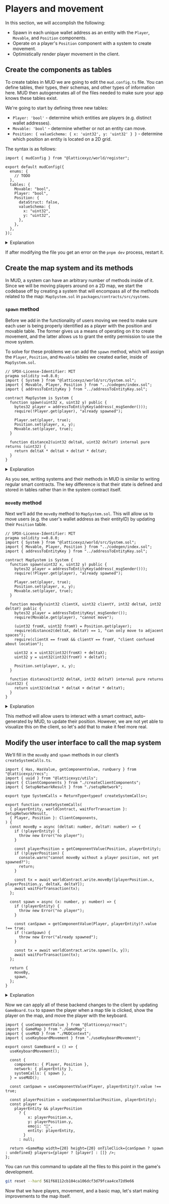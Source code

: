 
# Players and movement

In this section, we will accomplish the following:

- Spawn in each unique wallet address as an entity with the `Player`, `Movable`, and `Position` components.
- Operate on a player's `Position` component with a system to create movement.
- Optimistically render player movement in the client.

## Create the components as tables

To create tables in MUD we are going to edit the `mud.config.ts` file.
You can define tables, their types, their schemas, and other types of information here.
MUD then autogenerates all of the files needed to make sure your app knows these tables exist.

We're going to start by defining three new tables:

- `Player: 'bool'` - determine which entities are players (e.g. distinct wallet addresses).
- `Movable: 'bool'` - determine whether or not an entity can move.
- `Position: { valueSchema: { x: 'uint32', y: 'uint32' } }` - determine which position an entity is located on a 2D grid.

The syntax is as follows:

<CollapseCode>

```tsx filename="packages/contract/mud.config.ts" {8-16} copy showLineNumbers
import { mudConfig } from "@latticexyz/world/register";

export default mudConfig({
  enums: {
    // TODO
  },
  tables: {
    Movable: "bool",
    Player: "bool",
    Position: {
      dataStruct: false,
      valueSchema: {
        x: "uint32",
        y: "uint32",
      },
    },
  },
});
```

</CollapseCode>

<details>

<summary>Explanation</summary>

```typescript
    Movable: "bool",
    Player: "bool",
```

When we do not specify a key schema for a table, MUD uses the default, a `bytes32` value.
The key in these cases is the entity ID for the entities being described.
As in most cases in the Ethereum ecosystem, there is no distinction between zero (or in the case of boolean values, `false`) and nothing.
So by default entites are neither `Movable` nor a `Player`.

```typescript
    Position: {
      dataStruct: false,
      valueSchema: {
        x: "uint32",
        y: "uint32",
      },
```

The `Position` of an entity includes both an `x` coordinate and a `y` coordinate.
When a table has multiple fields, we use `valueSchema` inside a structure to describe them instead of just using a string with the Solidity field type.

</details>

If after modifying the file you get an error on the `pnpm dev` process, restart it.

## Create the map system and its methods

In MUD, a system can have an arbitrary number of methods inside of it.
Since we will be moving players around on a 2D map, we start the codebase off by creating a system that will encompass all of the methods related to the map: `MapSystem.sol` in `packages/contracts/src/systems`.

### `spawn` method

Before we add in the functionality of users moving we need to make sure each user is being properly identified as a player with the position and movable table. The former gives us a means of operating on it to create movement, and the latter allows us to grant the entity permission to use the move system.

To solve for these problems we can add the `spawn` method, which will assign the `Player`, `Position`, and `Movable` tables we created earlier, inside of `MapSystem.sol`.

<CollapseCode>

```solidity filename="packages/contract/src/systems/MapSystem.sol" {4-5,8-15} copy showLineNumbers
// SPDX-License-Identifier: MIT
pragma solidity >=0.8.0;
import { System } from "@latticexyz/world/src/System.sol";
import { Movable, Player, Position } from "../codegen/index.sol";
import { addressToEntityKey } from "../addressToEntityKey.sol";

contract MapSystem is System {
  function spawn(uint32 x, uint32 y) public {
    bytes32 player = addressToEntityKey(address(_msgSender()));
    require(!Player.get(player), "already spawned");

    Player.set(player, true);
    Position.set(player, x, y);
    Movable.set(player, true);
  }

  function distance2(uint32 deltaX, uint32 deltaY) internal pure returns (uint32) {
    return deltaX * deltaX + deltaY * deltaY;
  }
}
```

</CollapseCode>

<details>

<summary>Explanation</summary>

```solidity
import { Movable, Player, Position } from "../codegen/index.sol";
```

Import the components we use from the automatically generated table list.

```solidity
import { addressToEntityKey } from "../addressToEntityKey.sol";
```

[This function](https://github.com/latticexyz/emojimon/blob/main/packages/contracts/src/addressToEntityKey.sol) converts an address, use as the player's, to a `bytes32` value that can identify an entity.

```solidity
  function spawn(uint32 x, uint32 y) public {
```

The `spawn` function spawns a new player entity on the map.

```solidity
    bytes32 player = addressToEntityKey(address(_msgSender()));
```

In certain cases systems are called by [a MUD `World`](/world) using the call opcode.
In that case, `msg.sender()` is the `World` that called the system, not the actual player.
`_msgSender()` takes care of this and gives us the real user identity, the one who called the `World`.

```solidity
    require(!Player.get(player), "already spawned");
```

To get a component value we use `<Component name>.get(<entity>)`.

```solidity
    Player.set(player, true);
    Position.set(player, x, y);
    Movable.set(player, true);
  }
```

To set a component value we use `<Component name>.set(<entity>, <value>)`.

</details>

As you see, writing systems and their methods in MUD is similar to writing regular smart contracts. The key difference is that their state is defined and stored in tables rather than in the system contract itself.

### `moveBy` method

Next we’ll add the `moveBy` method to `MapSystem.sol`.
This will allow us to move users (e.g. the user's wallet address as their entityID) by updating their `Position` table.

<CollapseCode>

```solidity filename="packages/contract/src/systems/MapSystem.sol" {17-29} copy showLineNumbers
// SPDX-License-Identifier: MIT
pragma solidity >=0.8.0;
import { System } from "@latticexyz/world/src/System.sol";
import { Movable, Player, Position } from "../codegen/index.sol";
import { addressToEntityKey } from "../addressToEntityKey.sol";

contract MapSystem is System {
  function spawn(uint32 x, uint32 y) public {
    bytes32 player = addressToEntityKey(address(_msgSender()));
    require(!Player.get(player), "already spawned");

    Player.set(player, true);
    Position.set(player, x, y);
    Movable.set(player, true);
  }

  function moveBy(uint32 clientX, uint32 clientY, int32 deltaX, int32 deltaY) public {
    bytes32 player = addressToEntityKey(_msgSender());
    require(Movable.get(player), "cannot move");

    (uint32 fromX, uint32 fromY) = Position.get(player);
    require(distance2(deltaX, deltaY) == 1, "can only move to adjacent spaces");
    require(clientX == fromX && clientY == fromY, "client confused about location");

    uint32 x = uint32(int32(fromX) + deltaX);
    uint32 y = uint32(int32(fromY) + deltaY);

    Position.set(player, x, y);
  }

  function distance2(int32 deltaX, int32 deltaY) internal pure returns (uint32) {
    return uint32(deltaX * deltaX + deltaY * deltaY);
  }
}
```

</CollapseCode>

<details>

<summary>Explanation</summary>

```solidity
  function moveBy(uint32 clientX, uint32 clientY, int32 deltaX, int32 deltaY) public {
```

If the client and the onchain code ever get out of sync about a player's position, it's best to forbid user movement until they synchronize again.
To be able to detect that situation, we have the client code call the system onchain with what it thinks is the player's position.

```solidity
    (uint32 fromX, uint32 fromY) = Position.get(player);
```

This is how we get the player's real position (the onchain state is the authoritative version).

```solidity
    require(distance2(deltaX, deltaY) == 1, "can only move to adjacent spaces");
    require(clientX == fromX && clientY == fromY, "client confused about location");
```

If the attempted move is more than one space, or if the client is out of sync about the player's location, do not move.

</details>

This method will allow users to interact with a smart contract, auto-generated by MUD, to update their position.
However, we are not yet able to visualize this on the client, so let's add that to make it feel more real.

## Modify the user interface to call the map system

We’ll fill in the `moveBy` and `spawn` methods in our client’s `createSystemCalls.ts`.

<CollapseCode>

```tsx filename="packages/client/src/mud/createSystemCalls.ts" {1-4,10,12-44} copy showLineNumbers
import { Has, HasValue, getComponentValue, runQuery } from "@latticexyz/recs";
import { uuid } from "@latticexyz/utils";
import { ClientComponents } from "./createClientComponents";
import { SetupNetworkResult } from "./setupNetwork";

export type SystemCalls = ReturnType<typeof createSystemCalls>;

export function createSystemCalls(
  { playerEntity, worldContract, waitForTransaction }: SetupNetworkResult,
  { Player, Position }: ClientComponents,
) {
  const moveBy = async (deltaX: number, deltaY: number) => {
    if (!playerEntity) {
      throw new Error("no player");
    }

    const playerPosition = getComponentValue(Position, playerEntity);
    if (!playerPosition) {
      console.warn("cannot moveBy without a player position, not yet spawned?");
      return;
    }

    const tx = await worldContract.write.moveBy([playerPosition.x, playerPosition.y, deltaX, deltaY]);
    await waitForTransaction(tx);
  };

  const spawn = async (x: number, y: number) => {
    if (!playerEntity) {
      throw new Error("no player");
    }

    const canSpawn = getComponentValue(Player, playerEntity)?.value !== true;
    if (!canSpawn) {
      throw new Error("already spawned");
    }

    const tx = await worldContract.write.spawn([x, y]);
    await waitForTransaction(tx);
  };

  return {
    moveBy,
    spawn,
  };
}
```

</CollapseCode>

<details>

<summary>Explanation</summary>

```ts
export function createSystemCalls(
  { playerEntity, worldContract, waitForTransaction }: SetupNetworkResult,
```

From the network setup we get the user identity (`playerEntity`), the address of the `World` we use, and the function to wait for a transaction to be included.

```ts
  { Player, Position }: ClientComponents
```

The client code that uses the system calls needs the `Player` and `Position` components, as you'll see below.

```ts
) {
  const moveBy = async (deltaX: number, deltaY: number) => {
```

This function moves the player by a specific amount.

```ts
if (!playerEntity) {
  throw new Error("no player");
}

const playerPosition = getComponentValue(Position, playerEntity);
if (!playerPosition) {
  console.warn("cannot moveBy without a player position, not yet spawned?");
  return;
}
```

If there is no player, or no player position, we can't move.
Currently there is no way to spawn a player without setting a position, so this check is redundant - but we may introduce a spawn method in the future that is positionless, in which case we'll need it.

```ts
    const tx = await worldContract.write.moveBy([playerPosition.x, playerPosition.y,
      deltaX, deltaY]);
    await waitForTransaction(tx);
  };
```

This (`worldContract.write.<method>`) is the way we call a method on a system at the root namespace.

```ts
  const spawn = async (x: number, y: number) => {
    ...
  }
```

Spawn a new player.
It is very similar to `moveBy` above.

```ts
  return {
    moveBy,
    spawn,
  };
}
```

Return the functions in a structure so they can be called.

</details>

Now we can apply all of these backend changes to the client by updating `GameBoard.tsx` to spawn the player when a map tile is clicked, show the player on the map, and move the player with the keyboard.

<CollapseCode>

```tsx filename="packages/client/src/GameBoard.tsx" {1,3-4,7-30} copy showLineNumbers
import { useComponentValue } from "@latticexyz/react";
import { GameMap } from "./GameMap";
import { useMUD } from "./MUDContext";
import { useKeyboardMovement } from "./useKeyboardMovement";

export const GameBoard = () => {
  useKeyboardMovement();

  const {
    components: { Player, Position },
    network: { playerEntity },
    systemCalls: { spawn },
  } = useMUD();

  const canSpawn = useComponentValue(Player, playerEntity)?.value !== true;

  const playerPosition = useComponentValue(Position, playerEntity);
  const player =
    playerEntity && playerPosition
      ? {
          x: playerPosition.x,
          y: playerPosition.y,
          emoji: "🤠",
          entity: playerEntity,
        }
      : null;

  return <GameMap width={20} height={20} onTileClick={canSpawn ? spawn : undefined} players={player ? [player] : []} />;
};
```

</CollapseCode>

You can run this command to update all the files to this point in the game's development.

```sh copy
git reset --hard 561f68112cb104ca106dcf3d79fcaa4ce72d9e66
```

Now that we have players, movement, and a basic map, let's start making improvements to the map itself.
